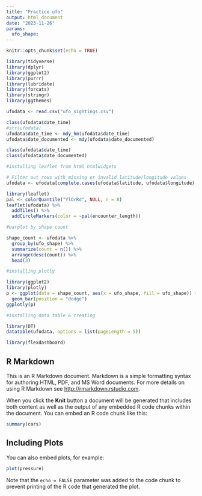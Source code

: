 ```yaml
---
title: "Practice ufo"
output: html_document
date: "2023-11-26"
params:
  ufo_shape: 
---
```


```r
knitr::opts_chunk$set(echo = TRUE)
```

```r
library(tidyverse)
library(dplyr)
library(ggplot2)
library(purrr)
library(lubridate)
library(forcats)
library(stringr)
library(ggthemes)

```


```r
ufodata <- read.csv("ufo_sightings.csv")

```


```r
class(ufodata$date_time)
#str(ufodata)
ufodata$date_time <- mdy_hm(ufodata$date_time)
ufodata$date_documented <- mdy(ufodata$date_documented)

```

```r
class(ufodata$date_time)
class(ufodata$date_documented)
```

```r
#installing leaflet from html htmlwidgets

# Filter out rows with missing or invalid latitude/longitude values
ufodata <- ufodata[complete.cases(ufodata$latitude, ufodata$longitude), ]

library(leaflet)
pal <- colorQuantile("YlOrRd", NULL, n = 8)
leaflet(ufodata) %>% 
  addTiles() %>%
  addCircleMarkers(color = ~pal(encounter_length))

```



```r
#barplot by shape count 

shape_count <- ufodata %>%
  group_by(ufo_shape) %>%
  summarize(count = n()) %>%
  arrange(desc(count)) %>%
  head(3)

```



```r
#installing plotly

library(ggplot2)
library(plotly)
p <- ggplot(data = shape_count, aes(x = ufo_shape, fill = ufo_shape)) +
  geom_bar(position = "dodge")
ggplotly(p)
```





```r
#installing data table & creating 

library(DT)
datatable(ufodata, options = list(pageLength = 5))
```


```r
library(flexdashboard)
```



## R Markdown

This is an R Markdown document. Markdown is a simple formatting syntax for authoring HTML, PDF, and MS Word documents. For more details on using R Markdown see <http://rmarkdown.rstudio.com>.

When you click the **Knit** button a document will be generated that includes both content as well as the output of any embedded R code chunks within the document. You can embed an R code chunk like this:

```r
summary(cars)
```

## Including Plots

You can also embed plots, for example:

```r
plot(pressure)
```

Note that the `echo = FALSE` parameter was added to the code chunk to prevent printing of the R code that generated the plot.
